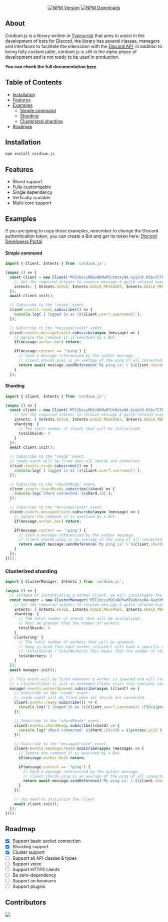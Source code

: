 <p align="center">
  <a href="https://www.npmjs.com/package/cordium.js"><img alt="NPM Version" src="https://img.shields.io/npm/v/cordium.js?style=for-the-badge" /></a>
  <a href="https://www.npmjs.com/package/cordium.js"><img alt="NPM Downloads" src="https://img.shields.io/npm/dw/cordium.js?style=for-the-badge" /></a>
</p>

## About
Cordium.js is a library written in [Typescript](https://www.typescriptlang.org/) that aims to assist in the development of bots for Discord, the library has several classes, managers and interfaces to facilitate the interaction with the [Discord API](https://discord.com/developers/docs/intro), in addition to being fully customizable, cordium.js is still in the alpha phase of development and is not ready to be used in production.

**You can check the full documentation [here](https://cordiumjs.vercel.app/)**

## Table of Contents
- [Installation](#installation)
- [Features](#features)
- [Examples](#examples)
  - [Simple command](#simple-command)
  - [Sharding](#sharding)
  - [Clusterized sharding](#clusterized-sharding)
- [Roadmap](#roadmap)

## Installation
```sh
npm install cordium.js
```

## Features
- Shard support
- Fully customizable
- Single dependency
- Vertically scalable
- Multi-core support

## Examples
If you are going to copy these examples, remember to change the Discord authentication token, you can create a Bot and get its token here: [Discord Developers Portal](https://discord.com/developers/applications)

#### Simple command
```ts copy showLineNumbers
import { Client, Intents } from 'cordium.js';

(async () => {
  const client = new Client('MTE1NzcyMDExNDMwMTUxNzkyNA.GyqSdV.H5bxTCTKBG6kJP-B0HUaSTVIVE7FhJsk-MR8VM', {
    // Set the required intents to receive message & guild related events.
    intents: [ Intents.GUILD, Intents.GUILD_MESSAGES, Intents.GUILD_MEMBERS, Intents.MESSAGE_CONTENT ]
  });
  await client.init();

  // Subscribe to the "ready" event.
  client.events.ready.subscribe(() => {
    console.log(`I logged in as (${client.user?.username})`);
  });

  // Subscribe to the "messageCreate" event.
  client.events.messageCreate.subscribe(async (message) => {
    // Ignore the command if is exectued by a Bot.
    if(message.author.bot) return;

    if(message.content == '!ping') {
      // Send a message referencied by the author message.
      // client.shards.ping is an average of the ping of all connected shards, in this case a single shard.
      return await message.sendReference(`My ping is: \`${client.shards.ping}\`ms`);
    }
  });
```

#### Sharding
```ts copy showLineNumbers
import { Client, Intents } from 'cordium.js';

(async () => {
  const client = new Client('MTE1NzcyMDExNDMwMTUxNzkyNA.GyqSdV.H5bxTCTKBG6kJP-B0HUaSTVIVE7FhJsk-MR8VM', {
    // Set the required intents to receive message & guild related events.
    intents: [ Intents.GUILD, Intents.GUILD_MESSAGES, Intents.GUILD_MEMBERS, Intents.MESSAGE_CONTENT ],
    sharding: {
      // The total number of shards that will be initialized.
      totalShards: 4
    }
  });
  await client.init();

  // Subscribe to the "ready" event.
  // ready event will be fired when all shards are connected.
  client.events.ready.subscribe(() => {
    console.log(`I logged in as (${client.user?.username})`);
  });

  // Subscribe to the "shardReady" event.
  client.events.shardReady.subscribe((shard) => {
    console.log(`Shard connected: ${shard.id}`);
  });

  // Subscribe to the "messageCreate" event.
  client.events.messageCreate.subscribe(async (message) => {
    // Ignore the command if is exectued by a Bot.
    if(message.author.bot) return;

    if(message.content == '!ping') {
      // Send a message referencied by the author message.
      // client.shards.ping is an average of the ping of all connected shards, in this case a single shard.
      return await message.sendReference(`My ping is: \`${client.shards.ping}\`ms`);
    }
  });
})();
```

### Clusterized sharding
```ts copy showLineNumbers
import { ClusterManager, Intents } from 'cordium.js';

(async () => {
  // Instead of instantiating a normal Client, we will instantiate the ClusterManager
  const manager = new ClusterManager('MTE1NzcyMDExNDMwMTUxNzkyNA.GyqSdV.H5bxTCTKBG6kJP-B0HUaSTVIVE7FhJsk-MR8VM', {
    // Set the required intents to receive message & guild related events.
    intents: [ Intents.GUILD, Intents.GUILD_MESSAGES, Intents.GUILD_MEMBERS, Intents.MESSAGE_CONTENT ],
    sharding: {
      // The total number of shards that will be initialized.
      // Must be greater than the number of workers
      totalShards: 4
    },
    clustering: {
      // The total number of workers that will be spawned.
      // Keep in mind that each worker (cluster) will have a specific number of shards and this number is measured as follows
      // (totalShards / totalWorkers) This means that the number of shards will be divided among all workers, therefore, there cannot be more workers than shards
      totalWorkers: 2
    }
  });
  await manager.init();

  // This event will be fired whenever a worker is spawned and will return an instance of ClusterClient
  // a ClusterClient is just an extended Client class that contains some new properties
  manager.events.workerSpawned.subscribe(async (client) => {
    // Subscribe to the "ready" event.
    // ready event will be fired when all shards are connected.
    client.events.ready.subscribe(() => {
      console.log(`I logged in as (${client.user?.username}) (PID=${process.pid})`);
    });

    // Subscribe to the "shardReady" event.
    client.events.shardReady.subscribe((shard) => {
      console.log(`Shard connected: ${shard.id}/PID = ${process.pid}`);
    });

    // Subscribe to the "messageCreate" event.
    client.events.messageCreate.subscribe(async (message) => {
      // Ignore the command if is exectued by a Bot.
      if(message.author.bot) return;

      if(message.content == '!ping') {
        // Send a message referencied by the author message.
        // client.shards.ping is an average of the ping of all connected shards, in this case a single shard.
        return await message.sendReference(`My ping is: \`${client.shards.ping}\`ms \nMy PID: \`${process.pid}\``);
      }
    });

    // You need to initialize the client
    await client.init();
  });
})();
```

## Roadmap
- [x] Support basic socket connection
- [x] Sharding support
- [x] Cluster support
- [ ] Support all API classes & types
- [ ] Support voice
- [ ] Support HTTPS clients
- [ ] Be zero-dependency
- [ ] Support on browsers
- [ ] Support plugins

## Contributors
<a href="https://github.com/devdimer/cordium.js/graphs/contributors">
  <img src="https://contrib.rocks/image?repo=devdimer/cordium.js" />
</a>

